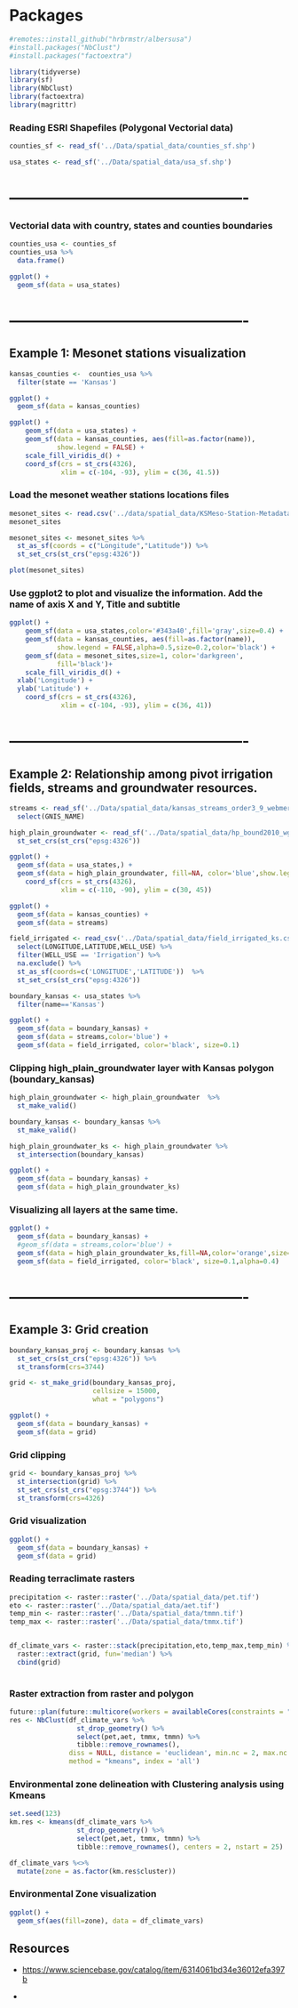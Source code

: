 # Packages

```r
#remotes::install_github("hrbrmstr/albersusa")
#install.packages("NbClust")
#install.packages("factoextra")
```

```r

library(tidyverse)
library(sf)
library(NbClust)
library(factoextra)
library(magrittr)
```

### Reading ESRI Shapefiles (Polygonal Vectorial data)

```r
counties_sf <- read_sf('../Data/spatial_data/counties_sf.shp')

usa_states <- read_sf('../Data/spatial_data/usa_sf.shp')
```

# ----------------------------------------------

### Vectorial data with country, states and counties boundaries

```r
counties_usa <- counties_sf
counties_usa %>% 
  data.frame()
```

```r
ggplot() +
  geom_sf(data = usa_states)
```

# ----------------------------------------------

## Example 1: Mesonet stations visualization

```r
kansas_counties <-  counties_usa %>% 
  filter(state == 'Kansas')
```

```r
ggplot() + 
  geom_sf(data = kansas_counties)
```

```r
ggplot() +
    geom_sf(data = usa_states) +
    geom_sf(data = kansas_counties, aes(fill=as.factor(name)),
            show.legend = FALSE) +
    scale_fill_viridis_d() +
    coord_sf(crs = st_crs(4326), 
             xlim = c(-104, -93), ylim = c(36, 41.5))
```

### Load the mesonet weather stations locations files

```r
mesonet_sites <- read.csv('../data/spatial_data/KSMeso-Station-Metadata.csv',skip = 2)
mesonet_sites
```

```r
mesonet_sites <- mesonet_sites %>% 
  st_as_sf(coords = c("Longitude","Latitude")) %>%
  st_set_crs(st_crs("epsg:4326"))

plot(mesonet_sites)
```

### Use ggplot2 to plot and visualize the information. Add the name of axis X and Y, Title and subtitle

```r
ggplot() +
    geom_sf(data = usa_states,color='#343a40',fill='gray',size=0.4) +
    geom_sf(data = kansas_counties, aes(fill=as.factor(name)),
            show.legend = FALSE,alpha=0.5,size=0.2,color='black') + 
    geom_sf(data = mesonet_sites,size=1, color='darkgreen',
            fill='black')+ 
    scale_fill_viridis_d() +
  xlab('Longitude') +
  ylab('Latitude') +
    coord_sf(crs = st_crs(4326), 
             xlim = c(-104, -93), ylim = c(36, 41)) 
```

# ----------------------------------------------

## Example 2: Relationship among pivot irrigation fields, streams and groundwater resources.

```r
streams <- read_sf('../Data/spatial_data/kansas_streams_order3_9_webmerc.shp') %>%
  select(GNIS_NAME)

```

```r
high_plain_groundwater <- read_sf('../Data/spatial_data/hp_bound2010_wgs84.shp') %>%
  st_set_crs(st_crs("epsg:4326"))

```

```r
ggplot() +
  geom_sf(data = usa_states,) +
  geom_sf(data = high_plain_groundwater, fill=NA, color='blue',show.legend = TRUE)  +
    coord_sf(crs = st_crs(4326), 
             xlim = c(-110, -90), ylim = c(30, 45)) 
```

```r
ggplot() + 
  geom_sf(data = kansas_counties) +
  geom_sf(data = streams)
```

```r
field_irrigated <- read_csv('../Data/spatial_data/field_irrigated_ks.csv') %>%
  select(LONGITUDE,LATITUDE,WELL_USE) %>%
  filter(WELL_USE == 'Irrigation') %>%
  na.exclude() %>%
  st_as_sf(coords=c('LONGITUDE','LATITUDE'))  %>%
  st_set_crs(st_crs("epsg:4326"))
```

```r

boundary_kansas <- usa_states %>% 
  filter(name=='Kansas')

ggplot() + 
  geom_sf(data = boundary_kansas) +
  geom_sf(data = streams,color='blue') + 
  geom_sf(data = field_irrigated, color='black', size=0.1)
```

### Clipping high_plain_groundwater layer with Kansas polygon (boundary_kansas)

```r

high_plain_groundwater <- high_plain_groundwater  %>%
  st_make_valid()

boundary_kansas <- boundary_kansas %>% 
  st_make_valid()

high_plain_groundwater_ks <- high_plain_groundwater %>% 
  st_intersection(boundary_kansas)

ggplot() + 
  geom_sf(data = boundary_kansas) + 
  geom_sf(data = high_plain_groundwater_ks)

```

### Visualizing all layers at the same time.

```r
ggplot() + 
  geom_sf(data = boundary_kansas) +
  #geom_sf(data = streams,color='blue') + 
  geom_sf(data = high_plain_groundwater_ks,fill=NA,color='orange',size=3,alpha=0.7) + 
  geom_sf(data = field_irrigated, color='black', size=0.1,alpha=0.4)


```

# ----------------------------------------------

## Example 3: Grid creation

```r

boundary_kansas_proj <- boundary_kansas %>%
  st_set_crs(st_crs("epsg:4326")) %>%
  st_transform(crs=3744) 

grid <- st_make_grid(boundary_kansas_proj,
                     cellsize = 15000,
                     what = "polygons") 

ggplot() + 
  geom_sf(data = boundary_kansas) + 
  geom_sf(data = grid)
```

### Grid clipping

```r
grid <- boundary_kansas_proj %>% 
  st_intersection(grid) %>%
  st_set_crs(st_crs("epsg:3744")) %>%
  st_transform(crs=4326) 
```

### Grid visualization

```r
ggplot() + 
  geom_sf(data = boundary_kansas) + 
  geom_sf(data = grid)  
```

### Reading terraclimate rasters

```r
precipitation <- raster::raster('../Data/spatial_data/pet.tif')
eto <- raster::raster('../Data/spatial_data/aet.tif')
temp_min <- raster::raster('../Data/spatial_data/tmmn.tif')
temp_max <- raster::raster('../Data/spatial_data/tmmx.tif')


df_climate_vars <- raster::stack(precipitation,eto,temp_max,temp_min) %>%
  raster::extract(grid, fun='median') %>%
  cbind(grid)
  

```

### Raster extraction from raster and polygon

```r
future::plan(future::multicore(workers = availableCores(constraints = "multicore")))
res <- NbClust(df_climate_vars %>%
                 st_drop_geometry() %>%
                 select(pet,aet, tmmx, tmmn) %>% 
                 tibble::remove_rownames(), 
               diss = NULL, distance = 'euclidean', min.nc = 2, max.nc = 5, 
               method = "kmeans", index = 'all')


```

### Environmental zone delineation with Clustering analysis using Kmeans

```r
set.seed(123)
km.res <- kmeans(df_climate_vars %>%
                 st_drop_geometry() %>%
                 select(pet,aet, tmmx, tmmn) %>% 
                 tibble::remove_rownames(), centers = 2, nstart = 25)

df_climate_vars %<>% 
  mutate(zone = as.factor(km.res$cluster))


```

### Environmental Zone visualization

```r
ggplot() + 
  geom_sf(aes(fill=zone), data = df_climate_vars)
```

## Resources

-   <https://www.sciencebase.gov/catalog/item/6314061bd34e36012efa397b>

-   
